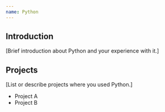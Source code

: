 ```yaml
---
name: Python
---
```


## Introduction

[Brief introduction about Python and your experience with it.]

## Projects

[List or describe projects where you used Python.]
- Project A
- Project B
